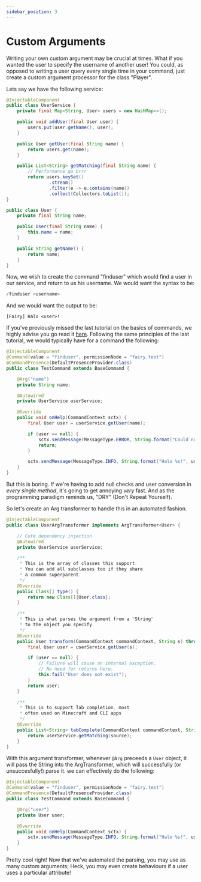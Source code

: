 ```yaml
---
sidebar_position: 3
---
```


# Custom Arguments

Writing your own custom argument may be crucial at times. What if you wanted the user to specify the username of another user! You could, as opposed to writing a user query every single time in your command, just create a custom argument processor for the class "Player".

Lets say we have the following service:
```java
@InjectableComponent
public class UserService {
    private final Map<String, User> users = new HashMap<>();

    public void addUser(final User user) {
        users.put(user.getName(), user);
    }

    public User getUser(final String name) {
        return users.get(name);
    }

    public List<String> getMatching(final String name) {
        // Performance go brrr
        return users.keySet()
                .stream()
                .filter(e -> e.contains(name))
                .collect(Collectors.toList());
}
```

```java
public class User {
    private final String name;

    public User(final String name) {
        this.name = name;
    }

    public String getName() {
        return name;
    }
}
```

Now, we wish to create the command "finduser" which would find a user in our service, and return to us his username. We would want the syntax to be:
```s
/finduser <username>
```

And we would want the output to be:
```
[Fairy] Halo <user>!
```

If you've previously missed the last tutorial on the basics of commands, we highly advise you go read it [here](https://github.com/FairyProject/fairy/wiki/Command). Following the same principles of the last tutorial, we would typically have for a command the following:

```java
@InjectableComponent
@Command(value = "finduser", permissionNode = "fairy.test")
@CommandPresence(DefaultPresenceProvider.class)
public class TestCommand extends BaseCommand {

    @Arg("name")
    private String name;

    @Autowired
    private UserService userService;

    @Override
    public void onHelp(CommandContext sctx) {
        final User user = userService.getUser(name);

        if (user == null) {
            sctx.sendMessage(MessageType.ERROR, String.format("Could not find user of name %s!", user.getName()));
            return;
        }

        sctx.sendMessage(MessageType.INFO, String.format("Halo %s!", user.getName()));
    }
}
```

But this is boring. If we're having to add null checks and user conversion in *every single method*, it's going to get annoying *very* fast. And as the programming paradigm reminds us, "DRY" (Don't Repeat Yourself).

So let's create an Arg transformer to handle this in an automated fashion.

```java
@InjectableComponent
public class UserArgTransformer implements ArgTransformer<User> {

    // Cute dependency injection
    @Autowired
    private UserService userService;

    /**
     * This is the array of classes this support.
     * You can add all subclasses too if they share
     * a common superparent.
     */
    @Override
    public Class[] type() {
        return new Class[]{User.class};
    }

    /**
     * This is what parses the argument from a "String"
     * to the object you specify.
     */
    @Override
    public User transform(CommandContext commandContext, String s) throws ArgTransformException {
        final User user = userService.getUser(s);

        if (user == null) {
            // Failure will cause an internal exception.
            // No need for returns here.
            this.fail("User does not exist");
        }
        return user;
    }

    /**
     * This is to support Tab completion, most
     * often used on Minecraft and CLI apps
     */
    @Override
    public List<String> tabComplete(CommandContext commandContext, String source) throws ArgTransformException {
        return userService.getMatching(source);
    }
}
```

With this argument transformer, whenever `@Arg` preceeds a `User` object, it will pass the String into the ArgTransformer, which will successfully (or unsuccesfully!) parse it. we can effectively do
the following:

```java
@InjectableComponent
@Command(value = "finduser", permissionNode = "fairy.test")
@CommandPresence(DefaultPresenceProvider.class)
public class TestCommand extends BaseCommand {

    @Arg("user")
    private User user;

    @Override
    public void onHelp(CommandContext sctx) {
        sctx.sendMessage(MessageType.INFO, String.format("Halo %s!", user.getName()));
    }
}
```

Pretty cool right! Now that we've automated the parsing, you may use as many custom arguments; Heck, you may even create behaviours if a user uses a particular attribute!